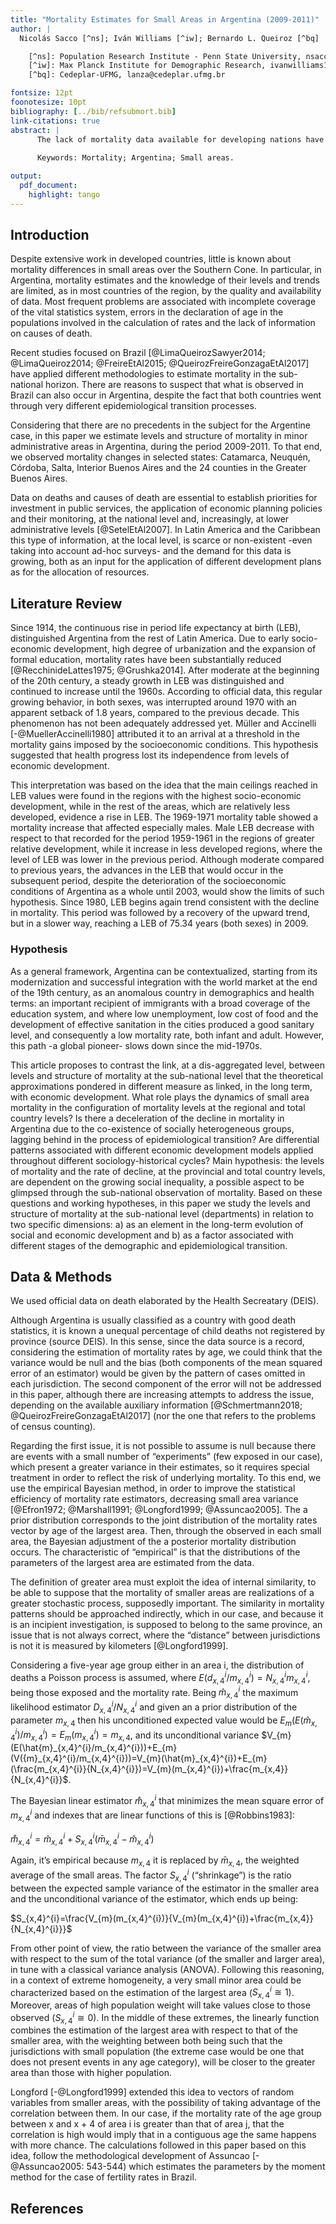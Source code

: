 ```yaml
---
title: "Mortality Estimates for Small Areas in Argentina (2009-2011)"
author: |
  Nicolás Sacco [^ns]; Iván Williams [^iw]; Bernardo L. Queiroz [^bq]

    [^ns]: Population Research Institute - Penn State University, nsacco@psu.edu
    [^iw]: Max Planck Institute for Demographic Research, ivanwilliams1985@gmail.com
    [^bq]: Cedeplar-UFMG, lanza@cedeplar.ufmg.br

fontsize: 12pt
foonotesize: 10pt    
bibliography: [../bib/refsubmort.bib]
link-citations: true
abstract: |
      The lack of mortality data available for developing nations have prevented them from fully study causes and consequences of trends and changes. To cover such issue many countries have relied on specialized surveys, that have proven ideal for national estimates and related variables. However, sub national mortality trends and its associated variables by today remain a big unknown. Most Latin American Countries are now capable of producing such data, that even with large under registration issues constitute a first step to produce this very relevant data that will allow the study of mortality related to important matters, including public health and policy related purposes. With several countries in the region approaching high levels of life expectancy at birth, comparative research on the region is a pressing demand for population scientists. The experience of data harmonization efforts such as the World Health Organization Mortality Database, Human Mortality Database, the Latin American Mortality databases, LAMDA and LAHMD and the Global Bilateral Migration database, to mention but a few of examples, has proven to be highly beneficial for comparative studies. In the realm of mortality, the Human Mortality Database constitute a remarkable example, yet, it only includes one Latin American country: Chile. More recently, an increasing interest for exploring sub-national variation in demographic outcomes started to play a major role in demographic studies and data harmonization efforts. Exploring sub-national heterogeneity in mortality is a promising research venue in Latin America given the large socioeconomic inequality that characterizes the region. In this context, in this article we estimate mortality levels for small areas in Argentina (selected provinces) during the period 2009-2011. For this, we use bayesian empirical estimation. The work plan will allow building an input both for the elaboration of public policies and for deepening the differentials of mortality in the selected geographical areas and to contribute for the upgrade of a harmonized and comprehensive data base of mortality indicators for different sub-national levels, the LAHMD.
     
      Keywords: Mortality; Argentina; Small areas.

output:
  pdf_document:
    highlight: tango
---
```



## Introduction {#intro}

Despite extensive work in developed countries, little is known about mortality differences in small areas over the Southern Cone. In particular, in Argentina, mortality estimates and the knowledge of their levels and trends are limited, as in most countries of the region, by the quality and availability of data. Most frequent problems are associated with incomplete coverage of the vital statistics system, errors in the declaration of age in the populations involved in the calculation of rates and the lack of information on causes of death.

Recent studies focused on Brazil [@LimaQueirozSawyer2014; @LimaQueiroz2014; @FreireEtAl2015; @QueirozFreireGonzagaEtAl2017] have applied different methodologies to estimate mortality in the sub-national horizon. There are reasons to suspect that what is observed in Brazil can also occur in Argentina, despite the fact that both countries went through very different epidemiological transition processes.

Considering that there are no precedents in the subject for the Argentine case, in this paper we estimate levels and structure of mortality in minor administrative areas in Argentina, during the period 2009-2011. To that end, we observed mortality changes in selected states: Catamarca, Neuquén, Córdoba, Salta, Interior Buenos Aires and the 24 counties in the Greater Buenos Aires. 

Data on deaths and causes of death are essential to establish priorities for investment in public services, the application of economic planning policies and their monitoring, at the national level and, increasingly, at lower administrative levels [@SetelEtAl2007]. In Latin America and the Caribbean this type of information, at the local level, is scarce or non-existent -even taking into account ad-hoc surveys- and the demand for this data is growing, both as an input for the application of different development plans as for the allocation of resources.

## Literature Review {#ch:litreview} 

Since 1914, the continuous rise in period life expectancy at birth (LEB), distinguished Argentina from the rest of Latin America. Due to early socio-economic development, high degree of urbanization and the expansion of formal education, mortality rates have been substantially reduced [@RecchinideLattes1975; @Grushka2014]. After moderate at the beginning of the 20th century, a steady growth in LEB was distinguished and continued to increase until the 1960s. According to official data, this regular growing behavior, in both sexes, was interrupted around 1970 with an apparent setback of 1.8 years, compared to the previous decade. This phenomenon has not been adequately addressed yet. Müller and Accinelli [-@MuellerAccinelli1980] attributed it to an arrival at a threshold in the mortality gains imposed by the socioeconomic conditions. This hypothesis suggested that health progress lost its independence from levels of economic development.

This interpretation was based on the idea that the main ceilings reached in LEB values were found in the regions with the highest socio-economic development, while in the rest of the areas, which are relatively less developed, evidence a rise in LEB. The 1969-1971 mortality table showed a mortality increase that affected especially males. Male LEB decrease with respect to that recorded for the period 1959-1961 in the regions of greater relative development, while it increase in less developed regions, where the level of LEB was lower in the previous period. Although moderate compared to previous years, the advances in the LEB that would occur in the subsequent period, despite the deterioration of the socioeconomic conditions of Argentina as a whole until 2003, would show the limits of such hypothesis. Since 1980, LEB begins again trend consistent with the decline in mortality. This period was followed by a recovery of the upward trend, but in a slower way, reaching a LEB of 75.34 years (both sexes) in 2009.

### Hypothesis {#sec:hip}

As a general framework, Argentina can be contextualized, starting from its modernization and successful integration with the world market at the end of the 19th century, as an anomalous country in demographics and health terms: an important recipient of immigrants with a broad coverage of the education system, and where low unemployment, low cost of food and the development of effective sanitation in the cities produced a good sanitary level, and consequently a low mortality rate, both infant and adult. However, this path -a global pioneer- slows down since the mid-1970s.

This article proposes to contrast the link, at a dis-aggregated level, between levels and structure of mortality at the sub-national level that the theoretical approximations pondered in different measure as linked, in the long term, with economic development. What role plays the dynamics of small area mortality in the configuration of mortality levels at the regional and total country levels? Is there a deceleration of the decline in mortality in Argentina due to the co-existence of socially heterogeneous groups, lagging behind in the process of epidemiological transition? Are differential patterns associated with different economic development models applied throughout different sociology-historical cycles? Main hypothesis: the levels of mortality and the rate of decline, at the provincial and total country levels, are dependent on the growing social inequality, a possible aspect to be glimpsed through the sub-national observation of mortality. Based on these questions and working hypotheses, in this paper we study the levels and structure of mortality at the sub-national level (departments) in relation to two specific dimensions: a) as an element in the long-term evolution of social and economic development and b) as a factor associated with different stages of the demographic and epidemiological transition.

## Data & Methods

We used official data on death elaborated by the Health Secreatary (DEIS).

Although Argentina is usually classified as a country with good death statistics, it is known a unequal percentage of child deaths not registered by province (source DEIS). In this sense, since the data source is a record, considering the estimation of mortality rates by age, we could think that the variance would be null and the bias (both components of the mean squared error of an estimator) would be given by the pattern of cases omitted in each jurisdiction. The second component of the error will not be addressed in this paper, although there are increasing attempts to address the issue, depending on the available auxiliary information [@Schmertmann2018; @QueirozFreireGonzagaEtAl2017] (nor the one that refers to the problems of census counting).

Regarding the first issue, it is not possible to assume is null because there are events with a small number of "experiments" (few exposed in our case), which present a greater variance in their estimates, so it requires special treatment in order to reflect the risk of underlying mortality. To this end, we use the empirical Bayesian method, in order to improve the statistical efficiency of mortality rate estimators, decreasing small area variance [@Efron1972; @Marshall1991; @Longford1999; @Assuncao2005]. The a prior distribution corresponds to the joint distribution of the mortality rates vector by age of the largest area. Then, through the observed in each small area, the Bayesian adjustment of the a posterior mortality distribution occurs. The characteristic of "empirical" is that the distributions of the parameters of the largest area are estimated from the data.

The definition of greater area must exploit the idea of internal similarity, to be able to suppose that the mortality of smaller areas are realizations of a greater stochastic process, supposedly important. The similarity in mortality patterns should be approached indirectly, which in our case, and because it is an incipient investigation, is supposed to belong to the same province, an issue that is not always correct, where the "distance" between jurisdictions is not it is measured by kilometers [@Longford1999].

Considering a five-year age group either in an area i, the distribution of deaths \textit{d} a Poisson process is assumed, where $E(d_{x,4}^{i}/m_{x,4}^{i}) =N_{x,4}^{i}m_{x,4}^{i}$, being \textit{N} those exposed and \textit{m} the mortality rate. Being $\hat{m}_{x,4}^{i}$ the maximum likelihood estimator $D_{x,4}^{i}/N_{x,4}^{i}$ and given an a prior distribution of the parameter $m_{x,4}$ then his unconditioned expected value would be $E_{m}(E({\hat{m}}_{x,4}^{i})/m_{x,4}^{i})=E_{m}({m_{x,4}^{i}})=m_{x,4}$, and its unconditional variance $V_{m}(E(\hat{m}_{x,4}^{i}/m_{x,4}^{i}))+E_{m}(V({m}_{x,4}^{i}/m_{x,4}^{i}))=V_{m}(\hat{m}_{x,4}^{i})+E_{m}(\frac{m_{x,4}^{i}}{N_{x,4}^{i}})=V_{m}(m_{x,4}^{i})+\frac{m_{x,4}}{N_{x,4}^{i}}$.

The Bayesian linear estimator $\mathring{m}_{x,4}^{i}$ that minimizes the mean square error of ${m}_{x,4}^{i}$ and indexes that are linear functions of this is [@Robbins1983]: 

$\mathring{m}_{x,4}^{i}=\hat{m}_{x,4}^{i}+S_{x,4}^{i}(\bar{m}_{x,4}^{i}-\hat{m}_{x,4}^{i})$

Again, it's empirical because $m_{x,4}$ it is replaced by $\bar{m}_{x,4}^{ }$, the weighted average of the small areas. The factor $S_{x,4}^{i}$ ("shrinkage") is the ratio between the expected sample variance of the estimator in the smaller area and the unconditional variance of the estimator, which ends up being:

$S_{x,4}^{i}=\frac{V_{m}(m_{x,4}^{i})}{V_{m}(m_{x,4}^{i})+\frac{m_{x,4}}{N_{x,4}^{i}}}$

From other point of view, the ratio between the variance of the smaller area with respect to the sum of the total variance (of the smaller and larger area), in tune with a classical variance analysis (ANOVA). Following this reasoning, in a context of extreme homogeneity, a very small minor area could be characterized based on the estimation of the largest area ($S_{x,4}^{i}\cong 1$). Moreover, areas of high population weight will take values close to those observed ($S_{x,4}^{i}\cong 0$). In the middle of these extremes, the linearly function combines the estimation of the largest area with respect to that of the smaller area, with the weighting between both being such that the jurisdictions with small population (the extreme case would be one that does not present events in any age category), will be closer to the greater area than those with higher population.

Longford [-@Longford1999] extended this idea to vectors of random variables from smaller areas, with the possibility of taking advantage of the correlation between them. In our case, if the mortality rate of the age group between x and x + 4 of area i is greater than that of area j, that the correlation is high would imply that in a contiguous age the same happens with more chance. The calculations followed in this paper based on this idea, follow the methodological development of Assuncao [-@Assuncao2005: 543-544) which estimates the parameters by the moment method for the case of fertility rates in Brazil.

## References

<div id='refs'></div>















